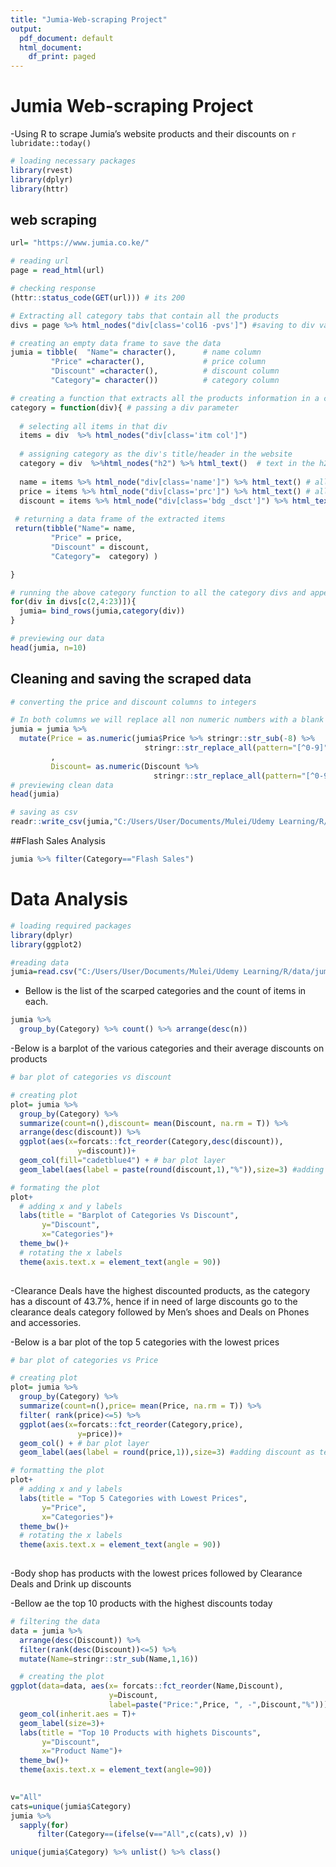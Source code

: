 ```yaml
---
title: "Jumia-Web-scraping Project"
output:
  pdf_document: default
  html_document:
    df_print: paged
---
```


# Jumia Web-scraping Project

-Using R to scrape Jumia's website products and their discounts on `r lubridate::today()`
```r
# loading necessary packages
library(rvest)
library(dplyr)
library(httr)

```

## web scraping
```r
url= "https://www.jumia.co.ke/"

# reading url
page = read_html(url)

# checking response
(httr::status_code(GET(url))) # its 200
```

```r
# Extracting all category tabs that contain all the products 
divs = page %>% html_nodes("div[class='col16 -pvs']") #saving to div variable

# creating an empty data frame to save the data
jumia = tibble(  "Name"= character(),      # name column
         "Price" =character(),             # price column
         "Discount" =character(),          # discount column
         "Category"= character())          # category column
```


```r
# creating a function that extracts all the products information in a certain category
category = function(div){ # passing a div parameter
  
  # selecting all items in that div
  items = div  %>% html_nodes("div[class='itm col']") 
  
  # assigning category as the div's title/header in the website
  category = div  %>%html_nodes("h2") %>% html_text()  # text in the h2 tag
  
  name = items %>% html_node("div[class='name']") %>% html_text() # all item names
  price = items %>% html_node("div[class='prc']") %>% html_text() # all item prices
  discount = items %>% html_node("div[class='bdg _dsct']") %>% html_text() #all item discounts
  
 # returning a data frame of the extracted items
 return(tibble("Name"= name,  
         "Price" = price,
         "Discount" = discount,
         "Category"=  category) )

}

# running the above category function to all the category divs and appending the data to the jumia data frame
for(div in divs[c(2,4:23)]){
  jumia= bind_rows(jumia,category(div))
}

# previewing our data
head(jumia, n=10)
```

## Cleaning and saving the scraped data
```r
# converting the price and discount columns to integers

# In both columns we will replace all non numeric numbers with a blank
jumia = jumia %>% 
  mutate(Price = as.numeric(jumia$Price %>% stringr::str_sub(-8) %>% 
                              stringr::str_replace_all(pattern="[^0-9]","") )
         ,
         Discount= as.numeric(Discount %>% 
                                stringr::str_replace_all(pattern="[^0-9]","")  ))
# previewing clean data
head(jumia)
```


```r
# saving as csv
readr::write_csv(jumia,"C:/Users/User/Documents/Mulei/Udemy Learning/R/data/jumia_data.csv")
```



##Flash Sales Analysis


```r
jumia %>% filter(Category=="Flash Sales")
```

# Data Analysis
```r
# loading required packages
library(dplyr)
library(ggplot2)

#reading data
jumia=read.csv("C:/Users/User/Documents/Mulei/Udemy Learning/R/data/jumia_data.csv")

```

- Bellow is the list of the scarped categories and the count of items in each.
```r

jumia %>% 
  group_by(Category) %>% count() %>% arrange(desc(n))

```

-Below is a barplot of the various categories and their average discounts on products
```r
# bar plot of categories vs discount

# creating plot
plot= jumia %>% 
  group_by(Category) %>% 
  summarize(count=n(),discount= mean(Discount, na.rm = T)) %>% 
  arrange(desc(discount)) %>% 
  ggplot(aes(x=forcats::fct_reorder(Category,desc(discount)), 
               y=discount))+
  geom_col(fill="cadetblue4") + # bar plot layer
  geom_label(aes(label = paste(round(discount,1),"%")),size=3) #adding discount as text labels

# formating the plot
plot+
  # adding x and y labels
  labs(title = "Barplot of Categories Vs Discount",
       y="Discount",
       x="Categories")+
  theme_bw()+
  # rotating the x labels
  theme(axis.text.x = element_text(angle = 90))
  

```
-Clearance Deals have the highest discounted products, as the category has a discount of 43.7%, hence if in need of large discounts go to the clearance deals category followed by Men's shoes and Deals on Phones and accessories.


-Below is a bar plot of the top 5 categories with the lowest prices
```r
# bar plot of categories vs Price

# creating plot
plot= jumia %>% 
  group_by(Category) %>% 
  summarize(count=n(),price= mean(Price, na.rm = T)) %>% 
  filter( rank(price)<=5) %>% 
  ggplot(aes(x=forcats::fct_reorder(Category,price), 
               y=price))+
  geom_col() + # bar plot layer
  geom_label(aes(label = round(price,1)),size=3) #adding discount as text labels

# formatting the plot
plot+
  # adding x and y labels
  labs(title = "Top 5 Categories with Lowest Prices",
       y="Price",
       x="Categories")+
  theme_bw()+
  # rotating the x labels
  theme(axis.text.x = element_text(angle = 90))
  
```
-Body shop has products with the lowest prices followed by Clearance Deals and Drink up discounts

-Bellow ae the top 10 products with the highest discounts today
```r
# filtering the data
data = jumia %>% 
  arrange(desc(Discount)) %>% 
  filter(rank(desc(Discount))<=5) %>% 
  mutate(Name=stringr::str_sub(Name,1,16))

  # creating the plot
ggplot(data=data, aes(x= forcats::fct_reorder(Name,Discount),
                      y=Discount, 
                      label=paste("Price:",Price, ", -",Discount,"%")))+
  geom_col(inherit.aes = T)+
  geom_label(size=3)+
  labs(title = "Top 10 Products with highets Discounts",
       y="Discount",
       x="Product Name")+
  theme_bw()+
  theme(axis.text.x = element_text(angle=90))
  
```


```r
v="All"
cats=unique(jumia$Category)
jumia %>% 
  sapply(for)
      filter(Category==(ifelse(v=="All",c(cats),v) ))
```


```r
unique(jumia$Category) %>% unlist() %>% class()

```


```r


```


```r


```


```r


```


```r


```


```r


```


```r


```

